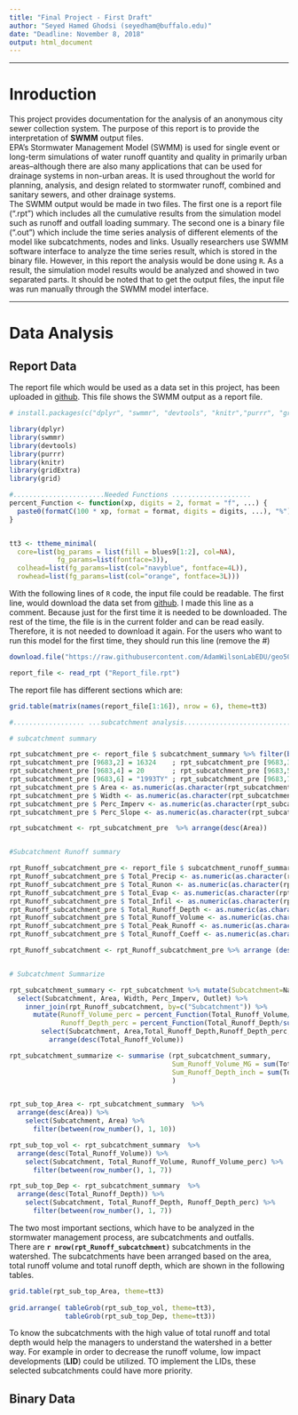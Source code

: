 ```yaml
---
title: "Final Project - First Draft"
author: "Seyed Hamed Ghodsi (seyedham@buffalo.edu)"
date: "Deadline: November 8, 2018"
output: html_document
---
```


***
# Inroduction

This project provides documentation for the analysis of an anonymous city sewer collection system. The purpose of this report is to provide the interpretation of **SWMM** output files.  
EPA's Stormwater Management Model (SWMM) is used for single event or long-term simulations of water runoff quantity and quality in primarily urban areas–although there are also many applications that can be used for drainage systems in non-urban areas. It is used throughout the world for planning, analysis, and design related to stormwater runoff, combined and sanitary sewers, and other drainage systems.  
The SWMM output would be made in two files. The first one is a report file (".rpt") which includes all the cumulative results from the simulation model such as runoff and outfall loading summary. The second one is a binary file (".out") which include the time series analysis of different elements of the model like subcatchments, nodes and links. Usually researchers use SWMM software interface to analyze the time series result, which is stored in the binary file. However, in this report the analysis would be done using `R`. As a result, the simulation model results would be analyzed and showed in two separated parts. It should be noted that to get the output files, the input file was run manually through the SWMM model interface.

***  

# Data Analysis  

## Report Data  


The report file which would be used as a data set in this project, has been uploaded in [github](https://raw.githubusercontent.com/AdamWilsonLabEDU/geo503-2018-finalproject-HamedGhodsi90/master/data/SWMMReportFile.rpt). This file shows the SWMM output as a report file. 
```r

# install.packages(c("dplyr", "swmmr", "devtools", "knitr","purrr", "gridExtra"))

library(dplyr)
library(swmmr)
library(devtools)
library(purrr)
library(knitr)
library(gridExtra)
library(grid)

```

``` r
#.......................Needed Functions ....................
percent_Function <- function(xp, digits = 2, format = "f", ...) {
  paste0(formatC(100 * xp, format = format, digits = digits, ...), "%")
}


tt3 <- ttheme_minimal(
  core=list(bg_params = list(fill = blues9[1:2], col=NA),
            fg_params=list(fontface=3)),
  colhead=list(fg_params=list(col="navyblue", fontface=4L)),
  rowhead=list(fg_params=list(col="orange", fontface=3L)))

```

With the following lines of `R` code, the input file could be readable. The first line, would download the data set from [github](https://raw.githubusercontent.com/AdamWilsonLabEDU/geo503-2018-finalproject-HamedGhodsi90/master/data/SWMMReportFile.rpt). I made this line as a comment. Because just for the first time it is needed to be downloaded. The rest of the time, the file is in the current folder and can be read easily. Therefore, it is not needed to download it again. For the users who want to run this model for the first time, they should run this line (remove the #) 

```r

download.file("https://raw.githubusercontent.com/AdamWilsonLabEDU/geo503-2018-finalproject-HamedGhodsi90/master/data/SWMMReportFile.rpt", "Report_file.rpt")

report_file <- read_rpt ("Report_file.rpt")

```

The report file has different sections which are:

```r

grid.table(matrix(names(report_file[1:16]), nrow = 6), theme=tt3) 

```

``` r
#.................. ...subcatchment analysis..............................

# subcatchment summary

rpt_subcatchment_pre <- report_file $ subcatchment_summary %>% filter(between(row_number(), 1, 59724))
rpt_subcatchment_pre [9683,2] = 16324    ; rpt_subcatchment_pre [9683,3] = 1632400 ;
rpt_subcatchment_pre [9683,4] = 20       ; rpt_subcatchment_pre [9683,5] = 1.65 ;
rpt_subcatchment_pre [9683,6] = "1993TY" ; rpt_subcatchment_pre [9683,7] = "ECSD4_InfStor"
rpt_subcatchment_pre $ Area <- as.numeric(as.character(rpt_subcatchment_pre $ Area))
rpt_subcatchment_pre $ Width <- as.numeric(as.character(rpt_subcatchment_pre $ Width))
rpt_subcatchment_pre $ Perc_Imperv <- as.numeric(as.character(rpt_subcatchment_pre $ Perc_Imperv))
rpt_subcatchment_pre $ Perc_Slope <- as.numeric(as.character(rpt_subcatchment_pre $ Perc_Slope))

rpt_subcatchment <- rpt_subcatchment_pre  %>% arrange(desc(Area))


#Subcatchment Runoff summary

rpt_Runoff_subcatchment_pre <- report_file $ subcatchment_runoff_summary %>% filter(between(row_number(), 1, 59655)) 
rpt_Runoff_subcatchment_pre $ Total_Precip <- as.numeric(as.character(rpt_Runoff_subcatchment_pre $ Total_Precip))
rpt_Runoff_subcatchment_pre $ Total_Runon <- as.numeric(as.character(rpt_Runoff_subcatchment_pre $ Total_Runon))
rpt_Runoff_subcatchment_pre $ Total_Evap <- as.numeric(as.character(rpt_Runoff_subcatchment_pre $ Total_Evap))
rpt_Runoff_subcatchment_pre $ Total_Infil <- as.numeric(as.character(rpt_Runoff_subcatchment_pre$ Total_Infil))
rpt_Runoff_subcatchment_pre $ Total_Runoff_Depth <- as.numeric(as.character(rpt_Runoff_subcatchment_pre $ Total_Runoff_Depth))
rpt_Runoff_subcatchment_pre $ Total_Runoff_Volume <- as.numeric(as.character(rpt_Runoff_subcatchment_pre $ Total_Runoff_Volume))
rpt_Runoff_subcatchment_pre $ Total_Peak_Runoff <- as.numeric(as.character(rpt_Runoff_subcatchment_pre $ Total_Peak_Runoff))
rpt_Runoff_subcatchment_pre $ Total_Runoff_Coeff <- as.numeric(as.character(rpt_Runoff_subcatchment_pre $ Total_Runoff_Coeff))

rpt_Runoff_subcatchment <- rpt_Runoff_subcatchment_pre %>% arrange (desc(Total_Runoff_Volume))


# Subcatchment Summarize

rpt_subcatchment_summary <- rpt_subcatchment %>% mutate(Subcatchment=Name) %>% 
  select(Subcatchment, Area, Width, Perc_Imperv, Outlet) %>%
    inner_join(rpt_Runoff_subcatchment, by=c("Subcatchment")) %>% 
      mutate(Runoff_Volume_perc = percent_Function(Total_Runoff_Volume/sum(Total_Runoff_Volume, na.rm=TRUE)), 
             Runoff_Depth_perc = percent_Function(Total_Runoff_Depth/sum(Total_Runoff_Depth))) %>%
        select(Subcatchment, Area,Total_Runoff_Depth,Runoff_Depth_perc, Total_Runoff_Volume,Runoff_Volume_perc) %>%
          arrange(desc(Total_Runoff_Volume))

rpt_subcatchment_summarize <- summarise (rpt_subcatchment_summary, 
                                         Sum_Runoff_Volume_MG = sum(Total_Runoff_Volume), 
                                         Sum_Runoff_Depth_inch = sum(Total_Runoff_Depth)
                                         )


rpt_sub_top_Area <- rpt_subcatchment_summary  %>% 
  arrange(desc(Area)) %>% 
    select(Subcatchment, Area) %>% 
      filter(between(row_number(), 1, 10))

rpt_sub_top_vol <- rpt_subcatchment_summary  %>% 
  arrange(desc(Total_Runoff_Volume)) %>% 
    select(Subcatchment, Total_Runoff_Volume, Runoff_Volume_perc) %>% 
      filter(between(row_number(), 1, 7))

rpt_sub_top_Dep <- rpt_subcatchment_summary  %>% 
  arrange(desc(Total_Runoff_Depth)) %>%
    select(Subcatchment, Total_Runoff_Depth, Runoff_Depth_perc) %>% 
      filter(between(row_number(), 1, 7))


```

The two most important sections, which have to be analyzed in the stormwater management process, are subcatchments and outfalls.   
There are **`r nrow(rpt_Runoff_subcatchment)`** subcatchments in the watershed.
The subcatchments have been arranged based on the area, total runoff volume and total runoff depth, which are shown in the following tables.  

``` r
grid.table(rpt_sub_top_Area, theme=tt3) 
 
grid.arrange( tableGrob(rpt_sub_top_vol, theme=tt3),
              tableGrob(rpt_sub_top_Dep, theme=tt3))

```

To know the subcatchments with the high value of total runoff and total depth would help the managers to understand the watershed in a better way. For example in order to decrease the runoff volume, low impact developments (**LID**) could be utilized. TO implement the LIDs, these selected subcatchments could have more priority.  




















## Binary Data




























<!-- # Materials and methods -->

<!-- Narrative and most code will go here.  Describe what you are doing and show how to do it (with code). -->

<!-- You can do bullets like this: -->

<!-- * The first most important thing -->
<!-- * The second most important thing -->
<!-- * The third most important thing -->

<!-- You can do numbers like this: -->

<!-- 1. The first most important thing -->
<!-- 2. The second most important thing -->
<!-- 3. The third most important thing -->

<!-- See [http://rmarkdown.rstudio.com/](http://rmarkdown.rstudio.com/) for all the amazing things you can do. -->


<!-- Here's my first code chunk. -->
<!-- ```{r} -->
<!-- 1+2 -->
<!-- ``` -->

<!-- Load any required packages in a code chunk (you may need to install some packages): -->

<!-- ```{r, message=F, warning=F} -->
<!-- library(dplyr) -->
<!-- library(ggplot2) -->
<!-- library(maps) -->
<!-- library(spocc) -->
<!-- knitr::opts_chunk$set(cache=TRUE)  # cache the results for quick compiling -->
<!-- ``` -->


<!-- We are going to use the `occ()` function to download _occurrence_ records for the American robin (_Turdus migratorius_) from the [Global Biodiversity Information Facility](gbif.org). -->

<!-- <img src="https://upload.wikimedia.org/wikipedia/commons/b/b8/Turdus-migratorius-002.jpg" alt="alt text" width="200"> -->
<!-- <small><small><small>Licensed under CC BY-SA 3.0 via [Wikimedia Commons](https://commons.wikimedia.org/wiki/File:Turdus-migratorius-002.jpg#/media/File:Turdus-migratorius-002.jpg)</small></small></small> -->

<!-- ```{r, warning=F}  -->
<!-- ## define which species to query -->
<!-- sp='Turdus migratorius' -->

<!-- ## run the query and convert to data.frame() -->
<!-- d = occ(query=sp, from='ebird',limit = 100) %>% occ2df() -->
<!-- ``` -->
<!-- This can take a few seconds. -->

<!-- ```{r, fig.width=6, fig.height=3, fig.cap="Map illustrating the known occurrence locations"} -->
<!-- # Load coastline -->
<!-- map=map_data("world") -->

<!-- ggplot(d,aes(x=longitude,y=latitude))+ -->
<!--   geom_polygon(aes(x=long,y=lat,group=group),data=map)+ -->
<!--   geom_point(col="red")+ -->
<!--   coord_equal() -->
<!-- ``` -->


<!-- # Results -->

<!-- Show tables, plots, etc. and describe them. -->

<!-- ```{r} -->
<!-- hist(d$latitude) -->
<!-- ``` -->

<!-- # Conclusions -->

<!-- What have you learned?  Are there any broader implications? -->

<!-- # References -->

